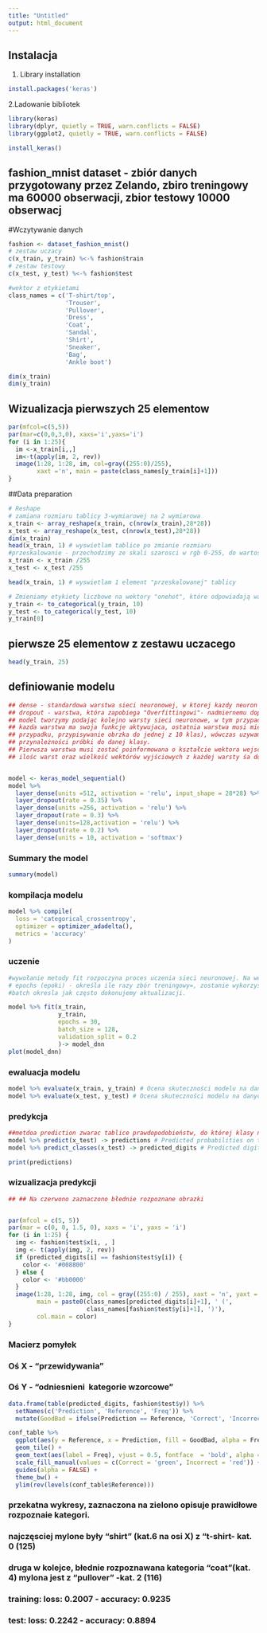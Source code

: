```yaml
---
title: "Untitled"
output: html_document
---
```



## Instalacja
1. Library installation
```r

install.packages('keras')
```

2.Ladowanie bibliotek
```r
library(keras)
library(dplyr, quietly = TRUE, warn.conflicts = FALSE)
library(ggplot2, quietly = TRUE, warn.conflicts = FALSE)
```

```r
install_keras()
```

## fashion_mnist dataset - zbiór danych przygotowany przez Zelando, zbiro treningowy ma 60000 obserwacji, zbior testowy 10000 obserwacj

#Wczytywanie danych

```r
fashion <- dataset_fashion_mnist()
# zestaw uczacy
c(x_train, y_train) %<-% fashion$train
# zestaw testowy
c(x_test, y_test) %<-% fashion$test

#wektor z etykietami 
class_names = c('T-shirt/top',
                'Trouser',
                'Pullover',
                'Dress',
                'Coat', 
                'Sandal',
                'Shirt',
                'Sneaker',
                'Bag',
                'Ankle boot')

dim(x_train)
dim(y_train)

```

## Wizualizacja pierwszych 25 elementow

```r
par(mfcol=c(5,5))
par(mar=c(0,0,3,0), xaxs='i',yaxs='i')
for (i in 1:25){
  im <-x_train[i,,]
  im<-t(apply(im, 2, rev))
  image(1:28, 1:28, im, col=gray((255:0)/255),
        xaxt ='n', main = paste(class_names[y_train[i]+1]))
}
```

##Data preparation

```r
# Reshape
# zamiana rozmiaru tablicy 3-wymiarowej na 2 wymiarowa
x_train <- array_reshape(x_train, c(nrow(x_train),28*28))
x_test <- array_reshape(x_test, c(nrow(x_test),28*28))
dim(x_train)
head(x_train, 1) # wyswietlam tablice po zmianie rozmiaru
#przeskalowanie - przechodzimy ze skali szarosci w rgb 0-255, do wartosci z zakresu 0-1. Normalizacja min-max
x_train <- x_train /255
x_test <- x_test /255

head(x_train, 1) # wyswietlam 1 element "przeskalowanej" tablicy
```


```r
# Zmieniamy etykiety liczbowe na wektory "onehot", które odpowiadają warstwie wyjsciowej naszego modelu. Dane wyjsciowe z sieci będą miały 10 wezłów, co odpowiada zdefiniowantm zdefiniowanym kategoriom produkótw (\obrazów).Funkcja to_categorical ustawia 1 dla najbardziej prawdopodobnej kategori, zas 0 da pozostalych. Czyli etykiety (10 elementów), zamieniamy na wektor 10 elementowy, w których każda współrzedna odpowiada danej klasie, i tak np dla klasy 5 ('Coat') mamy array array[[0.,0.,0.,0.,1.,0.,0.,0.,0.,0.]]
y_train <- to_categorical(y_train, 10)
y_test <- to_categorical(y_test, 10)
y_train[0]
```

## pierwsze 25 elementow z zestawu uczacego
```r
head(y_train, 25)
```

## definiowanie modelu

```r
## dense - standardowa warstwa sieci neuronowej, w ktorej kazdy neuron jest połaczony z każdym neuronem nastepnej warstwy.
## dropout - warstwa, która zapobiega "Overfittingowi"- nadmiernemu dopasowaniu sieci neuronowej do danych traningowych. Gdy pojawia sie overfitting, ## to mamy bardzo dobre wyniki w zbiorach  treningowych, zas w zbiorze testowym te wyniki są znacznie gorsze. Dropoutw każdym cyklu uczenia ignoruje ## ## losowo wybrane neurony.
## model tworzymy podając kolejno warsty sieci neuronowe, w tym przypadku ograniczam sie do 4 warst typu Dense, które sa rozdzielone warstwami Dropout.
## kazda warstwa ma swoja funkcje aktywujaca, ostatnia warstwa musi miec funkcje aktywująca odpowiednią do typu zadania. Gdy do czynienia mamy z ## ## ## regresja liniowa, to ostatnia warstwa powinna miec funkcje aktywujaca liniowa -"linear". Kesli mamy do czynienia z klasyfikacja binarną (kategori A ## lub B) to funkcją aktywujacą powinna byc funkcja "sigmod". Natomiast gdy mamy do czynienia z klasyfikacją wielowarstwową (tak jak w naszym 
## przypadku, przypisywanie obrzka do jednej z 10 klas), wówczas uzywamy funkcji "softmax". Funkcja "softmax" zwróci nam liste prawdopodobieństw 
## przynależności próbki do danej klasy.  
## Pierwsza warstwa musi zostać poinformowana o kształcie wektora wejsciowego: input_shape = 28*28, jest to wymóg biblioteki Keras.
## ilośc warst oraz wielkość wektórów wyjściowych z każdej warsty śa dowolne, ale dla ostatnij warstwy musimy przyjąć: dla regresji - 1 , dla klasyfikacji binarnej 2, zas dla wielkoklasowej n. a w naszym przypadku to jest unit =10 (10 klas do których będziemy przypisywać obserwacje)


model <- keras_model_sequential()
model %>%
  layer_dense(units =512, activation = 'relu', input_shape = 28*28) %>%
  layer_dropout(rate = 0.35) %>%
  layer_dense(units =256, activation = 'relu') %>%
  layer_dropout(rate = 0.3) %>%
  layer_dense(units=128,activation = 'relu') %>%
  layer_dropout(rate = 0.2) %>%
  layer_dense(units = 10, activation = 'softmax')
```


### Summary the model
```r
summary(model)
```


### kompilacja modelu

```r
model %>% compile(
  loss = 'categorical_crossentropy',
  optimizer = optimizer_adadelta(),
  metrics = 'accuracy'
)
```

### uczenie

```r
#wywołanie metody fit rozpoczyna proces uczenia sieci neuronowej. Na wejściu podany zostaje przygotowany zbiór treningowy: x_train. Poniewaz, mamy do # #czynienia z uczeniem nadzowrowanym to podajemy również parametr y_train. 
# epochs (epoki) - określa ile razy zbór treningowy=, zostanie wykorzystany w procesie uczenia.
#batch okresla jak często dokonujemy aktualizacji.

model %>% fit(x_train,
              y_train,
              epochs = 30,
              batch_size = 128,
              validation_split = 0.2
              )-> model_dnn
plot(model_dnn)
```

### ewaluacja modelu

```r
model %>% evaluate(x_train, y_train) # Ocena skuteczności modelu na danych treningowych
model %>% evaluate(x_test, y_test) # Ocena skuteczności modelu na danych testowych
```

### predykcja


```r
##metdoa prediction zwarac tablice prawdopodobieństw, do której klasy należu dana obserwacja.
model %>% predict(x_test) -> predictions # Predicted probabilities on test data
model %>% predict_classes(x_test) -> predicted_digits # Predicted digits on test data

print(predictions)
```


### wizualizacja predykcji
```r

## ## Na czerwono zaznaczono błednie rozpoznane obrazki


par(mfcol = c(5, 5))
par(mar = c(0, 0, 1.5, 0), xaxs = 'i', yaxs = 'i')
for (i in 1:25) { 
  img <- fashion$test$x[i, , ]
  img <- t(apply(img, 2, rev))
  if (predicted_digits[i] == fashion$test$y[i]) {
    color <- '#008800' 
  } else {
    color <- '#bb0000'
  }
  image(1:28, 1:28, img, col = gray((255:0) / 255), xaxt = 'n', yaxt = 'n',
        main = paste0(class_names[predicted_digits[i]+1], ' (',
                      class_names[fashion$test$y[i]+1], ')'),
        col.main = color)
}
```

### Macierz pomyłek
### Oś X - "przewidywania\prediction"
### Oś Y - "odniesnieni \ kategorie wzorcowe"
```r
data.frame(table(predicted_digits, fashion$test$y)) %>% 
  setNames(c('Prediction', 'Reference', 'Freq')) %>% 
  mutate(GoodBad = ifelse(Prediction == Reference, 'Correct', 'Incorrect')) -> conf_table

conf_table %>% 
  ggplot(aes(y = Reference, x = Prediction, fill = GoodBad, alpha = Freq)) + 
  geom_tile() +
  geom_text(aes(label = Freq), vjust = 0.5, fontface  = 'bold', alpha = 1) + 
  scale_fill_manual(values = c(Correct = 'green', Incorrect = 'red')) +
  guides(alpha = FALSE) + 
  theme_bw() + 
  ylim(rev(levels(conf_table$Reference)))
```
### przekatna wykresy, zaznaczona na zielono opisuje prawidłowe rozpoznaie kategori.
### najczęsciej mylone były "shirt" (kat.6  na osi X) z  "t-shirt\top - kat. 0 (125)
### druga w kolejce, błednie rozpoznawana kategoria "coat"(kat. 4) mylona jest z "pullover" -kat. 2 (116)
### training: loss: 0.2007 - accuracy: 0.9235
### test: loss: 0.2242 - accuracy: 0.8894

